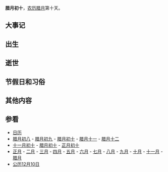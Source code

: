 {{Lunar12Calendar}}
'''腊月初十'''，[[农历|农历]][[腊月|腊月]]第十天。

==大事记==

==出生==

==逝世==

==节假日和习俗==

==其他内容==

==参看==
*[[历史上的今天|日历]]
*[[腊月初八|腊月初八]] - [[腊月初九|腊月初九]] - [[腊月初十|腊月初十]] - [[腊月十一|腊月十一]] - [[腊月十二|腊月十二]]
*[[十一月初十|十一月初十]] - [[腊月初十|腊月初十]] - [[正月初十|正月初十]]
*[[正月|正月]] - [[二月_(农历)|二月]] - [[三月_(农历)|三月]] - [[四月_(农历)|四月]] - [[五月_(农历)|五月]] - [[六月_(农历)|六月]] - [[七月_(农历)|七月]] - [[八月_(农历)|八月]] - [[九月_(农历)|九月]] - [[十月_(农历)|十月]] - [[十一月_(农历)|十一月]] - [[腊月|腊月]]
*[[公历|公历]][[12月10日|12月10日]]